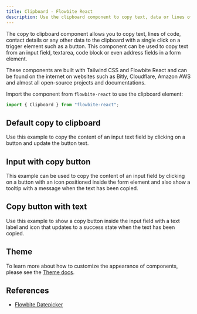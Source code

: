 ```yaml
---
title: Clipboard - Flowbite React
description: Use the clipboard component to copy text, data or lines of code to the clipboard with a single click based on various styles and examples coded with Tailwind CSS and Flowbite
---
```


The copy to clipboard component allows you to copy text, lines of code, contact details or any other data to the clipboard with a single click on a trigger element such as a button. This component can be used to copy text from an input field, textarea, code block or even address fields in a form element.

These components are built with Tailwind CSS and Flowbite React and can be found on the internet on websites such as Bitly, Cloudflare, Amazon AWS and almost all open-source projects and documentations.

Import the component from `flowbite-react` to use the clipboard element:

```jsx
import { Clipboard } from "flowbite-react";
```

## Default copy to clipboard

Use this example to copy the content of an input text field by clicking on a button and update the button text.

<Example name="clipboard.root" />

## Input with copy button

This example can be used to copy the content of an input field by clicking on a button with an icon positioned inside the form element and also show a tooltip with a message when the text has been copied.

<Example name="clipboard.withIcon" />

## Copy button with text

Use this example to show a copy button inside the input field with a text label and icon that updates to a success state when the text has been copied.

<Example name="clipboard.withIconText" />

## Theme

To learn more about how to customize the appearance of components, please see the [Theme docs](/docs/customize/theme).

<Theme name="clipboard" />

## References

- [Flowbite Datepicker](https://flowbite.com/docs/components/clipboard/)
